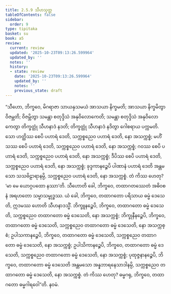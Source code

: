 ```yaml
---
title: 2.5.9 သီဟသုတ္တ
tableOfContents: false
sidebar:
  order: 9
type: tipitaka
basket: su
book: a5
review:
  current: review
  updated: '2025-10-23T09:13:26.599964'
  updated_by: ''
  notes: ''
  history:
  - state: review
    date: '2025-10-23T09:13:26.599964'
    updated_by: ''
    notes: ''
    previous_state: draft
---
```



<ReviewStatus review={frontmatter.review} showDetails={true} />

<HypothesisAnnotation frontmatter={frontmatter} />

<DynamicBreadcrumb />

<Division number="99" book="a5" e="ch" v="16" p="106">

<Paragraph number="589" book="a5">
“သီဟော, ဘိက္ခဝေ, မိဂရာဇာ သာယနှသမယံ အာသယာ နိက္ခမတိ; အာသယာ နိက္ခမိတွာ ဝိဇမ္ဘတိ; ဝိဇမ္ဘိတွာ သမန္တာ စတုဒ္ဒိသံ အနုဝိလောကေတိ; သမန္တာ စတုဒ္ဒိသံ အနုဝိလောကေတွာ တိက္ခတ္တုံ သီဟနာဒံ နဒတိ; တိက္ခတ္တုံ သီဟနာဒံ နဒိတွာ ဂေါစရာယ ပက္ကမတိ. သော ဟတ္ထိဿ စေပိ ပဟာရံ ဒေတိ, သက္ကစ္စညေဝ ပဟာရံ ဒေတိ, နော အသက္ကစ္စံ; မဟိံသဿ စေပိ ပဟာရံ ဒေတိ, သက္ကစ္စညေဝ ပဟာရံ ဒေတိ, နော အသက္ကစ္စံ; ဂဝဿ စေပိ ပဟာရံ ဒေတိ, သက္ကစ္စညေဝ ပဟာရံ ဒေတိ, နော အသက္ကစ္စံ; ဒီပိဿ စေပိ ပဟာရံ ဒေတိ, သက္ကစ္စညေဝ ပဟာရံ ဒေတိ, နော အသက္ကစ္စံ; ခုဒ္ဒကာနဉ္စေပိ ပါဏာနံ ပဟာရံ ဒေတိ အန္တမသော သသဗိဠာရာနမ္ပိ, သက္ကစ္စညေဝ ပဟာရံ ဒေတိ, နော အသက္ကစ္စံ. တံ ကိဿ ဟေတု? ‘မာ မေ ယောဂ္ဂပထော နဿာ’တိ.
</Paragraph>

<Paragraph number="590" book="a5">
သီဟောတိ ခေါ, ဘိက္ခဝေ, တထာဂတဿေတံ အဓိဝစနံ အရဟတော သမ္မာသမ္ဗုဒ္ဓဿ. ယံ ခေါ, ဘိက္ခဝေ, တထာဂတော ပရိသာယ ဓမ္မံ ဒေသေတိ, ဣဒမဿ ဟောတိ သီဟနာဒသ္မိံ. ဘိက္ခူနဉ္စေပိ, ဘိက္ခဝေ, တထာဂတော ဓမ္မံ ဒေသေတိ, သက္ကစ္စညေဝ တထာဂတော ဓမ္မံ ဒေသေတိ, နော အသက္ကစ္စံ; ဘိက္ခုနီနဉ္စေပိ, ဘိက္ခဝေ, တထာဂတော ဓမ္မံ ဒေသေတိ, သက္ကစ္စညေဝ တထာဂတော ဓမ္မံ ဒေသေတိ, နော အသက္ကစ္စံ; ဥပါသကာနဉ္စေပိ, ဘိက္ခဝေ, တထာဂတော ဓမ္မံ ဒေသေတိ, သက္ကစ္စညေဝ တထာဂတော ဓမ္မံ ဒေသေတိ, နော အသက္ကစ္စံ; ဥပါသိကာနဉ္စေပိ, ဘိက္ခဝေ, တထာဂတော ဓမ္မံ ဒေသေတိ, သက္ကစ္စညေဝ တထာဂတော ဓမ္မံ ဒေသေတိ, နော အသက္ကစ္စံ; ပုထုဇ္ဇနာနဉ္စေပိ, ဘိက္ခဝေ, တထာဂတော ဓမ္မံ ဒေသေတိ အန္တမသော အန္နဘာရနေသာဒါနမ္ပိ, သက္ကစ္စညေဝ တထာဂတော ဓမ္မံ ဒေသေတိ, နော အသက္ကစ္စံ. တံ ကိဿ ဟေတု? ဓမ္မဂရု, ဘိက္ခဝေ, တထာဂတော ဓမ္မဂါရဝေါ”တိ.

</Paragraph>
</Division>

<Paragraph number="591" type="center" book="a5">
နဝမံ.
</Paragraph>